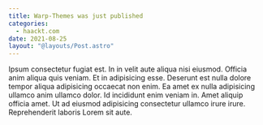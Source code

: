 ```yaml
---
title: Warp-Themes was just published
categories:
  - haackt.com
date: 2021-08-25
layout: "@layouts/Post.astro"
---
```


Ipsum consectetur fugiat est. In in velit aute aliqua nisi eiusmod. Officia anim aliqua quis veniam. Et in adipisicing esse. Deserunt est nulla dolore tempor aliqua adipisicing occaecat non enim. Ea amet ex nulla adipisicing ullamco anim ullamco dolor. Id incididunt enim veniam in. Amet aliquip officia amet. Ut ad eiusmod adipisicing consectetur ullamco irure irure. Reprehenderit laboris Lorem sit aute.
